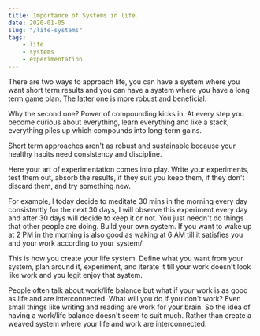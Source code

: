 ```yaml
---
title: Importance of Systems in life.
date: 2020-01-05
slug: "/life-systems"
tags:
    - life
    - systems
    - experimentation
---
```


There are two ways to approach life, you can have a system where you want short term results and you can have a system where you have a long term game plan. The latter one is more robust and beneficial.

Why the second one? Power of compounding kicks in. At every step you become curious about everything, learn everything and like a stack, everything piles up which compounds into long-term gains.

Short term approaches aren't as robust and sustainable because your healthy habits need consistency and discipline.

Here your art of experimentation comes into play. Write your experiments, test them out, absorb the results, if they suit you keep them, if they don't discard them, and try something new. 

For example, I today decide to meditate 30 mins in the morning every day consistently for the next 30 days, I will observe this experiment every day and after 30 days will decide to keep it or not. You just needn't do things that other people are doing. Build your own system. If you want to wake up at 2 PM in the morning is also good as waking at 6 AM till it satisfies you and your work according to your system/

This is how you create your life system. Define what you want from your system, plan around it, experiment, and iterate it till your work doesn't look like work and you legit enjoy that system.

People often talk about work/life balance but what if your work is as good as life and are interconnected. What will you do if you don't work? Even small things like writing and reading are work for your brain. So the idea of having a work/life balance doesn't seem to suit much. Rather than create a weaved system where your life and work are interconnected.



